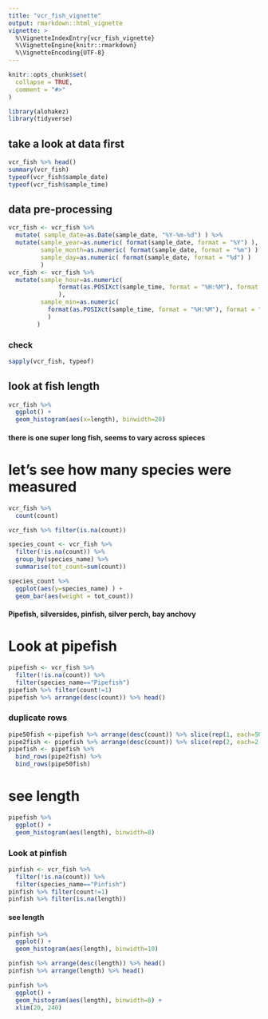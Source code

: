 ```yaml
---
title: "vcr_fish_vignette"
output: rmarkdown::html_vignette
vignette: >
  %\VignetteIndexEntry{vcr_fish_vignette}
  %\VignetteEngine{knitr::rmarkdown}
  %\VignetteEncoding{UTF-8}
---
```


```r
knitr::opts_chunk$set(
  collapse = TRUE,
  comment = "#>"
)
```

```r
library(alohakez)
library(tidyverse)
```

## take a look at data first
```r
vcr_fish %>% head()
summary(vcr_fish)
typeof(vcr_fish$sample_date)
typeof(vcr_fish$sample_time)
```

## data pre-processing
```r
vcr_fish <- vcr_fish %>%
  mutate( sample_date=as.Date(sample_date, "%Y-%m-%d") ) %>%
  mutate(sample_year=as.numeric( format(sample_date, format = "%Y") ),
         sample_month=as.numeric( format(sample_date, format = "%m") ),
         sample_day=as.numeric( format(sample_date, format = "%d") )
         )
vcr_fish <- vcr_fish %>%
  mutate(sample_hour=as.numeric(
              format(as.POSIXct(sample_time, format = "%H:%M"), format = "%H")
              ),
         sample_min=as.numeric(
           format(as.POSIXct(sample_time, format = "%H:%M"), format = "%M")
           )
        )
```

### check
```r
sapply(vcr_fish, typeof)
```

## look at fish length
```r
vcr_fish %>%
  ggplot() +
  geom_histogram(aes(x=length), binwidth=20)
```
#### there is one super long fish, seems to vary across spieces

# let's see how many species were measured
```r
vcr_fish %>%
  count(count) 
```
```r
vcr_fish %>% filter(is.na(count))
```

```r
species_count <- vcr_fish %>%
  filter(!is.na(count)) %>%
  group_by(species_name) %>%
  summarise(tot_count=sum(count))
```
```r
species_count %>%
  ggplot(aes(y=species_name) ) +
  geom_bar(aes(weight = tot_count))
```
#### Pipefish, silversides, pinfish, silver perch, bay anchovy


# Look at pipefish
```r
pipefish <- vcr_fish %>% 
  filter(!is.na(count)) %>%
  filter(species_name=="Pipefish")
pipefish %>% filter(count!=1)
pipefish %>% arrange(desc(count)) %>% head()
```
### duplicate rows
```r
pipe50fish <-pipefish %>% arrange(desc(count)) %>% slice(rep(1, each=50-1))
pipe2fish <- pipefish %>% arrange(desc(count)) %>% slice(rep(2, each=2-1))
pipefish <- pipefish %>%
  bind_rows(pipe2fish) %>%
  bind_rows(pipe50fish) 
```


# see length
```r
pipefish %>%
  ggplot() +
  geom_histogram(aes(length), binwidth=8)
```

### Look at pinfish
```r
pinfish <- vcr_fish %>% 
  filter(!is.na(count)) %>%
  filter(species_name=="Pinfish")
pinfish %>% filter(count!=1)
pinfish %>% filter(is.na(length))
```

#### see length
```r
pinfish %>%
  ggplot() +
  geom_histogram(aes(length), binwidth=10) 
```

```r
pinfish %>% arrange(desc(length)) %>% head()
pinfish %>% arrange(length) %>% head()
```
```r
pinfish %>%
  ggplot() +
  geom_histogram(aes(length), binwidth=8) +
  xlim(20, 240)
```

